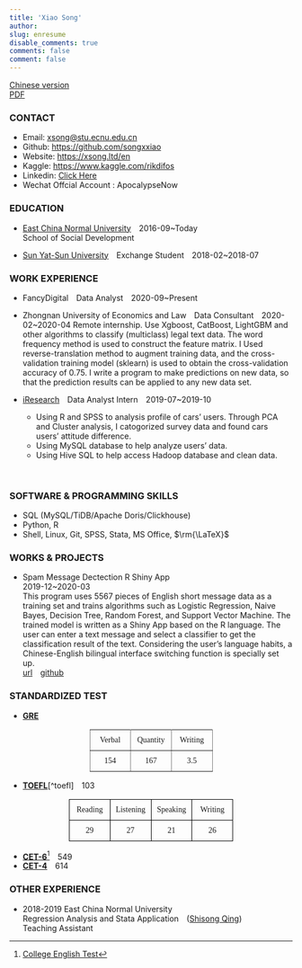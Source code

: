 ```yaml
---
title: 'Xiao Song'
author: 
slug: enresume
disable_comments: true
comments: false
comment: false
---
```


[Chinese version](/zh/zhresume/)  
[PDF](/xsong_en.pdf)

### CONTACT

+ Email: <xsong@stu.ecnu.edu.cn>
+ Github: <https://github.com/songxxiao>
+ Website: <https://xsong.ltd/en>
+ Kaggle: <https://www.kaggle.com/rikdifos>
+ Linkedin: [Click Here](https://www.linkedin.com/in/xiaosongmalcolm/)
+ Wechat Offcial Account : ApocalypseNow
<!--
+ Wechat Official Account：[ApocalypseNow](https://mp.weixin.qq.com/s/yyJ3l7RTImYTKDrIynwmPA)
 
### RELEVANT COURSES

+ Data Analysis Using R
+ Algorithm and program design (Python)
+ Regression Analysis and Stata Application
+ SPSS Application
+ Categorical Data Analysis
+ Social Simulation and [NetLogo](http://ccl.northwestern.edu/netlogo/) Application
-->

### EDUCATION

+ [East China Normal University](http://english.ecnu.edu.cn/)&emsp;2016-09~Today    
School of Social Development

+ [Sun Yat-Sun University](http://www.sysu.edu.cn/2012/en/about/about01/index.htm)&emsp;Exchange Student&emsp;2018-02~2018-07


### WORK EXPERIENCE

+ FancyDigital&emsp;Data Analyst&emsp;2020-09~Present


+ Zhongnan University of Economics and Law&emsp;Data Consultant&emsp;2020-02~2020-04 
   Remote internship. Use Xgboost, CatBoost, LightGBM and other algorithms to classify (multiclass) legal text data. The word frequency method is used to construct the feature matrix. I Used reverse-translation method to augment training data, and the cross-validation training model (sklearn) is used to obtain the cross-validation accuracy of 0.75. I write a program to make predictions on new data, so that the prediction results can be applied to any new data set.

+ [iResearch](http://www.iresearchchina.com/)&emsp;Data Analyst Intern&emsp;2019-07~2019-10
  + Using R and SPSS to analysis profile of cars' users. Through PCA and Cluster analysis, I catogorized survey data and found cars users' attitude difference.
  + Using MySQL database to help analyze users' data. 
  + Using Hive SQL to help access Hadoop database and clean data.
   
&nbsp; 

### SOFTWARE & PROGRAMMING SKILLS

+ SQL (MySQL/TiDB/Apache Doris/Clickhouse)
+ Python, R
+ Shell, Linux, Git, SPSS, Stata, MS Office, $\rm{\LaTeX}$

<!--
&emsp;(Overall GPA：3.64 /4 | Top 10%)

### TRAINING EXPERIENCE

+ [Gouxionghui](http://www.xiong99.com.cn/about.php)&emsp;2019-05  
Online Internship&emsp;[Credit Card Approval Analysis](https://mp.weixin.qq.com/s/bbxWicZfk5ZMl27LbI0E1Q)   
Using Python's `pandas`, `numpy`, and `scikit-learn` libraries for data wrangling and modeling. A credit card application model was built using machine learning models like Random Forest. The model is trained by the Cross-Validation method to predict the probability that a credit card applicant will default on the bill. The result is a complete data analysis [report](https://xsong.ltd/archives/pandas/scorecard_en).

+ Peking University&emsp;2018-08  
Summer Workshop  
[General Designs and Sensitivity Analysis for Causal Inference](http://www.oir.pku.edu.cn/umich/jxsz1/nsqkczsjz2018.htm)&emsp;(Grade：94/100)

+ Nanjing University&emsp;2018-01  
[Big Data, Cloud Computing and New Methods of Humanities and Social Sciences](https://mp.weixin.qq.com/s/eZ_gNl9qLWtD6BSZkVF8NA) [Winter Workshop](https://mp.weixin.qq.com/s/eZ_gNl9qLWtD6BSZkVF8NA)

+ Shanghai University&emsp;2017-07  
[6th Training Workshop on Applied Social Science Research Methods](http://caser.ust.hk/?act=course_main&id=16)  
Course: Regression Analysis and Stata Application,  Categorical Data Analysis
-->

### WORKS & PROJECTS

+ Spam Message Dectection R Shiny App&emsp;  
2019-12~2020-03   
This program uses 5567 pieces of English short message data as a training set and trains algorithms such as Logistic Regression, Naive Bayes, Decision Tree, Random Forest, and Support Vector Machine. The trained model is written as a Shiny App based on the R language. The user can enter a text message and select a classifier to get the classification result of the text. Considering the user's language habits, a Chinese-English bilingual interface switching function is specially set up.   
[url](https://xiaosong.shinyapps.io/spam_text/)&emsp;[github](https://github.com/songxxiao/txtnb)


<!--
### ACADEMIC RESEARCH

+ Machine Learning in Social Sciences: Based on China Education Panel Survey&emsp;2020   
Bachelor Degree Thesis ([PDF](/mlinss.pdf))  

+ Welfare Effect and Social Inequality of Land Transfer: Empirical Analysis Based on CFPS&emsp;2018-2019    
National Innovation Training Program for College Students,  Independent author  
The data of [China Family Panel Survey (CFPS)](http://www.isss.pku.edu.cn/cfps/) were used for data cleaning and econometric analysis through Stata and R. Using Unconditional Quantile Regression and Fixed Effect Model estimate the welfare effect of land transfer behavior and its impact on social inequality. Using R's `ggplot2` software package to visualize geographic information. Output chart and finally form about 12,000 words of research papers. ([PDF](http://www.baige.me/v?i=Rwy))

### HONORS AND AWARDS 

+ 2020&emsp;Kaggle  [**M5 Forecasting - Accuracy**](https://www.kaggle.com/c/m5-forecasting-accuracy)  
Estimate the unit sales of Walmart retail goods   
103rd/5558 Top2%&emsp;Silver Medal

+ 2020&emsp;Kaggle [**M5 Forecasting - Uncertainty**](https://www.kaggle.com/c/m5-forecasting-uncertainty)  
Estimate the uncertainty distribution of Walmart unit sales  
18th/909 Top2%&emsp;Silver Medal


+ 2019&emsp;Third Class Academic Honors (East China Normal University)  
+ 2019&emsp;**Daxia Cup** Student Academic Works Competition in ECNU &emsp;Third Award 

+ 2019&emsp;[The 2nd National University Data Driven Innovation Research Competition](http://opendata.pku.edu.cn/competition-2019.xhtml;jsessionid=200f6d0adbfa75292afed361235f)&emsp;Excellence award
+ 2018&emsp;[12th Social Science Forum for Undergraduates](http://www.shupl.edu.cn/2018/1125/c1168a51557/page.htm)&emsp;Highest Award

+ 2018&emsp;**Daxia Cup** Student Academic Works Competition in ECNU &emsp;Second Award 

+ 2018&emsp;Second Class Academic Honors (East China Normal University)
+ 2017&emsp;Second Class Academic Honors (East China Normal University)
+ 2017&emsp;The 12th **Wisdom Cup** Philosophical Essay Competition in ECNU&emsp;First Award

### CONFERENCE PRESENTATIONS

+ 2020-5&emsp;Machine Learning in Social Sciences, Dissertation Defense of Bachelor Degree, East China Normal University

+ 2018-7&emsp;Chinese Sociological Association Annual Meeting [Large Academic Survey Reflection and Social Quality Research Forum](http://css.cssn.cn/xsdt/zwdt/201805/t20180531_4323061.shtml) Nanjing University    
Forum hosts：Wei Li

+ 2017-11&emsp;Chinese Sociological Association   
[Winter Meeting of Social Stratification and Mobility Committee](http://sociology.nju.edu.cn/so_en/e9/79/c18475a321913/page.htm)  
[Xi’an Jiaotong University](http://en.xjtu.edu.cn/)    
Forum hosts：[Yu Xiao Wu](https://sociology.nju.edu.cn/99/2b/c17737a301355/page.htm)、[Yu Li](http://www.ssdpp.fudan.edu.cn/portal/f02f3f0f152247628e5e173df9bcecfd/orotsd.html)
-->


<!---
+ [Anlaiye](http://www.anlaiye.com.cn/index.html) · [Xiyou Breakfast](https://www.sohu.com/a/166510488_259362)&emsp;Campus Manager&emsp;2017-09~2018-01  
Responsible for coordinating the business of breakfast campus manager in East China Normal University, including coordinating distribution, post-sale, business contacts, and recruitment of distributors. 
Achieve the target of 1000 orders per month on average. About 10 part-time breakfast distributors were recruited in East China Normal University.
--->

### STANDARDIZED TEST

+ **[GRE](https://www.ets.org/gre)**&emsp;

<center>  
 <table style="border-collapse:collapse;border-spacing:0;table-layout: fixed; width: 219px" class="tg"><colgroup><col style="width: 73px"><col style="width: 73px"><col style="width: 73px"></colgroup><tr><th style="font-family:Georgia, serif !important;;font-size:14px;font-weight:normal;padding:10px 5px;border-style:solid;border-width:1px;overflow:hidden;word-break:normal;border-color:inherit;text-align:center;vertical-align:middle">Verbal</th><th style="font-family:Georgia, serif !important;;font-size:14px;font-weight:normal;padding:10px 5px;border-style:solid;border-width:1px;overflow:hidden;word-break:normal;border-color:inherit;text-align:center;vertical-align:middle">Quantity</th><th style="font-family:Georgia, serif !important;;font-size:14px;font-weight:normal;padding:10px 5px;border-style:solid;border-width:1px;overflow:hidden;word-break:normal;border-color:inherit;text-align:center;vertical-align:middle">Writing</th></tr><tr><td style="font-family:Georgia, serif !important;;font-size:14px;padding:10px 5px;border-style:solid;border-width:1px;overflow:hidden;word-break:normal;border-color:inherit;text-align:center;vertical-align:middle">154</td><td style="font-family:Georgia, serif !important;;font-size:14px;padding:10px 5px;border-style:solid;border-width:1px;overflow:hidden;word-break:normal;border-color:inherit;text-align:center;vertical-align:middle">167</td><td style="font-family:Georgia, serif !important;;font-size:14px;padding:10px 5px;border-style:solid;border-width:1px;overflow:hidden;word-break:normal;border-color:inherit;text-align:center;vertical-align:middle">3.5</td></tr></table>
</center>

+ **[TOEFL](https://www.ets.org/toefl)**[^toefl]&emsp;103  


<center>  
<table style="border-collapse:collapse;border-spacing:0;table-layout: fixed; width: 292px" class="tg"><colgroup><col style="width: 73px"><col style="width: 73px"><col style="width: 73px"><col style="width: 73px"></colgroup><tr><th style="font-family:Georgia, serif !important;;font-size:14px;font-weight:normal;padding:10px 5px;border-style:solid;border-width:1px;overflow:hidden;word-break:normal;border-color:black;text-align:center;vertical-align:middle">Reading</th><th style="font-family:Georgia, serif !important;;font-size:14px;font-weight:normal;padding:10px 5px;border-style:solid;border-width:1px;overflow:hidden;word-break:normal;border-color:black;text-align:center;vertical-align:middle">Listening</th><th style="font-family:Georgia, serif !important;;font-size:14px;font-weight:normal;padding:10px 5px;border-style:solid;border-width:1px;overflow:hidden;word-break:normal;border-color:black;text-align:center;vertical-align:middle">Speaking</th><th style="font-family:Georgia, serif !important;;font-size:14px;font-weight:normal;padding:10px 5px;border-style:solid;border-width:1px;overflow:hidden;word-break:normal;border-color:black;text-align:center;vertical-align:top">Writing</th></tr><tr><td style="font-family:Georgia, serif !important;;font-size:14px;padding:10px 5px;border-style:solid;border-width:1px;overflow:hidden;word-break:normal;border-color:black;text-align:center;vertical-align:middle">29</td><td style="font-family:Georgia, serif !important;;font-size:14px;padding:10px 5px;border-style:solid;border-width:1px;overflow:hidden;word-break:normal;border-color:black;text-align:center;vertical-align:middle">27</td><td style="font-family:Georgia, serif !important;;font-size:14px;padding:10px 5px;border-style:solid;border-width:1px;overflow:hidden;word-break:normal;border-color:black;text-align:center;vertical-align:middle">21</td><td style="font-family:Georgia, serif !important;;font-size:14px;padding:10px 5px;border-style:solid;border-width:1px;overflow:hidden;word-break:normal;border-color:black;text-align:center;vertical-align:top">26</td></tr></table>   

</center>

+ **[CET-6](http://cet.neea.edu.cn/)**[^cet]&emsp;549
+ **[CET-4](http://cet.neea.edu.cn/)**&emsp;614



[^cet]: [College English Test](http://www.cet.edu.cn/)

### OTHER EXPERIENCE

+ 2018-2019 East China Normal University   
Regression Analysis and Stata Application&emsp;([Shisong Qing](https://faculty.ecnu.edu.cn/s/2136/main.jspy))  
Teaching Assistant




